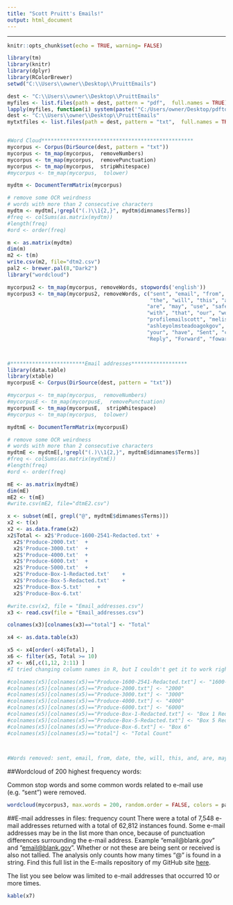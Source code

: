 ```yaml
---
title: "Scott Pruitt's Emails!"
output: html_document
---
```

---
```r
knitr::opts_chunk$set(echo = TRUE, warning= FALSE)
```







```r
library(tm)
library(knitr)
library(dplyr)
library(RColorBrewer)
setwd("C:\\Users\\owner\\Desktop\\PruittEmails")

dest <- "C:\\Users\\owner\\Desktop\\PruittEmails"
myfiles <- list.files(path = dest, pattern = "pdf",  full.names = TRUE)
lapply(myfiles, function(i) system(paste('"C:/Users/owner/Desktop/pdftotext.exe"', paste0('"', i, '"')), wait = FALSE) )
dest <- "C:\\Users\\owner\\Desktop\\PruittEmails"
mytxtfiles <- list.files(path = dest, pattern = "txt",  full.names = TRUE)


#Word Cloud*************************************************
mycorpus <- Corpus(DirSource(dest, pattern = "txt"))
mycorpus <- tm_map(mycorpus,  removeNumbers)
mycorpus <- tm_map(mycorpus,  removePunctuation)
mycorpus <- tm_map(mycorpus,  stripWhitespace)
#mycorpus <- tm_map(mycorpus,  tolower)

mydtm <- DocumentTermMatrix(mycorpus)

# remove some OCR weirdness
# words with more than 2 consecutive characters
mydtm <- mydtm[,!grepl("(.)\\1{2,}", mydtm$dimnames$Terms)]
#freq <- colSums(as.matrix(mydtm))   
#length(freq) 
#ord <- order(freq) 

m <- as.matrix(mydtm)   
dim(m)   
m2 <- t(m)
write.csv(m2, file="dtm2.csv")   
pal2 <- brewer.pal(8,"Dark2")
library("wordcloud")

mycorpus2 <- tm_map(mycorpus, removeWords, stopwords('english'))
mycorpus3 <- tm_map(mycorpus2, removeWords, c("sent", "email", "from", "date",
                                              "the", "will", "this", "and",
                                             "are", "may", "use", "safeunsubscribetm",
                                             "with", "that", "our", "would", 
                                             "profilemailscott", "melissahoustonoagokgov",
                                             "ashleyolmsteadoagokgov", "reply", "any", "can",
                                             "your", "have", "Sent", "click", "This",
                                             "Reply", "Forward", "foward", "safeunsubscribeTM", "subject", "Subject", "Feb", "feb", "address", "attachments", "nicolekingoagokgov", "From", "from", "Address", "date", "The", "Date"))



#************************Email addresses******************
library(data.table)
library(xtable)
mycorpusE <- Corpus(DirSource(dest, pattern = "txt"))

#mycorpus <- tm_map(mycorpus,  removeNumbers)
#mycorpusE <- tm_map(mycorpusE,  removePunctuation)
mycorpusE <- tm_map(mycorpusE,  stripWhitespace)
#mycorpus <- tm_map(mycorpus,  tolower)

mydtmE <- DocumentTermMatrix(mycorpusE)

# remove some OCR weirdness
# words with more than 2 consecutive characters
mydtmE <- mydtmE[,!grepl("(.)\\1{2,}", mydtmE$dimnames$Terms)]
#freq <- colSums(as.matrix(mydtmE))   
#length(freq) 
#ord <- order(freq) 

mE <- as.matrix(mydtmE)   
dim(mE)   
mE2 <- t(mE)
#write.csv(mE2, file="dtmE2.csv")   

x <- subset(mE[, grepl("@", mydtmE$dimnames$Terms)])
x2 <- t(x)
x2 <- as.data.frame(x2)
x2$Total <- x2$'Produce-1600-2541-Redacted.txt' +	
  x2$'Produce-2000.txt'	 +	
  x2$'Produce-3000.txt'	 +	
  x2$'Produce-4000.txt'	 +	
  x2$'Produce-6000.txt'	 +	
  x2$'Produce-5000.txt'	 +	
  x2$'Produce-Box-1-Redacted.txt'	 +	
  x2$'Produce-Box-5-Redacted.txt'	 +	
  x2$'Produce-Box-5.txt'	 +	
  x2$'Produce-Box-6.txt'

#write.csv(x2, file = "Email_addresses.csv")
x3 <- read.csv(file = "Email_addresses.csv")

colnames(x3)[colnames(x3)=="total"] <- "Total"

x4 <- as.data.table(x3)

x5 <- x4[order(-x4$Total), ]
x6 <- filter(x5, Total >= 10)
x7 <- x6[,c(1,12, 2:11) ]
#I tried changing column names in R, but I couldn't get it to work right so I just did it in Excel after outputting x3.

#colnames(x5)[colnames(x5)=="Produce-1600-2541-Redacted.txt"] <- "1600-2541-Redacted"
#colnames(x5)[colnames(x5)=="Produce-2000.txt"] <- "2000"
#colnames(x5)[colnames(x5)=="Produce-3000.txt"] <- "3000"
#colnames(x5)[colnames(x5)=="Produce-4000.txt"] <- "4000"
#colnames(x5)[colnames(x5)=="Produce-6000.txt"] <- "6000"
#colnames(x5)[colnames(x5)=="Produce-Box-1-Redacted.txt"] <- "Box 1 Redacted"
#colnames(x5)[colnames(x5)=="Produce-Box-5-Redacted.txt"] <- "Box 5 Redacted"
#colnames(x5)[colnames(x5)=="Produce-Box-6.txt"] <- "Box 6"
#colnames(x5)[colnames(x5)=="total"] <- "Total Count"


									
#Words removed: sent, email, from, date, the, will, this, and, are, may, use, safeunsubscribetm, with, that, our, would, profilemailscott, melissahoustonoagokgov, reply, any, can, your, have, click, reply, forward, subject, Feb, address, attachments, nicolekingoagokgov, from, date. 


```


##Wordcloud of 200 highest frequency words:

Common stop words and some common words related to e-mail use (e.g. "sent") were removed. 

```r

wordcloud(mycorpus3, max.words = 200, random.order = FALSE, colors = pal2)

```


##E-mail addresses in files: frequency count
There were a total of 7,548 e-mail addresses returned with a total of 62,812 instances found.  Some e-mail addresses may be in the list more than once, because of punctuation differences surrounding the e-mail address.  Example "email@blank.gov" and "<email@blank.gov>".  Whether or not these are being sent or received is also not tallied.  The analysis only counts how many times "@" is found in a string. Find this full list in the E-mails repository  of my GitHub site [here](https://github.com/RealLifeData). 

The list you see below was limited to e-mail addresses that occurred 10 or more times. 

```r
kable(x7)

```

